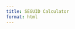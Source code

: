 ```yaml
---
title: SEGUID Calculator
format: html
---
```

```{=html}
<!doctype html>
<html lang="en">

<head>
    <meta charset="utf-8">
    <meta http-equiv="X-UA-Compatible" content="IE=edge">
    <meta name="viewport" content="width=device-width, initial-scale=1">
    <link href="https://cdn.jsdelivr.net/npm/bootstrap@5.1.3/dist/css/bootstrap.min.css" rel="stylesheet" integrity="sha384-1BmE4kWBq78iYhFldvKuhfTAU6auU8tT94WrHftjDbrCEXSU1oBoqyl2QvZ6jIW3" crossorigin="anonymous">
    <script src="https://rawcdn.githack.com/seguid/seguid-javascript/0.2.0/seguid.js"></script>
    <script src="seguid-calculator.js"></script>

    <title>SEGUID Calculator</title>
</head>

<body>
    <div id="seguid-calculator"></div>

    <script>
       seguid_calulator();
    </script>
  </body>
</html>
```
